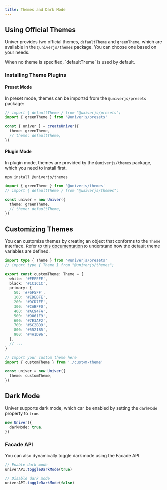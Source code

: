 ```yaml
---
title: Themes and Dark Mode
---
```


## Using Official Themes

Univer provides two official themes, `defaultTheme` and `greenTheme`, which are available in the `@univerjs/themes` package. You can choose one based on your needs.

<Callout>
  When no theme is specified, `defaultTheme` is used by default.
</Callout>

### Installing Theme Plugins

#### Preset Mode

In preset mode, themes can be imported from the `@univerjs/presets` package:

```typescript
// import { defaultTheme } from "@univerjs/presets";
import { greenTheme } from '@univerjs/presets'

const { univer } = createUniver({
  theme: greenTheme,
  // theme: defaultTheme,
})
```

#### Plugin Mode

In plugin mode, themes are provided by the `@univerjs/themes` package, which you need to install first.

```package-install
npm install @univerjs/themes
```

```typescript
import { greenTheme } from '@univerjs/themes'
// import { defaultTheme } from "@univerjs/themes";

const univer = new Univer({
  theme: greenTheme,
  // theme: defaultTheme,
})
```

## Customizing Themes

You can customize themes by creating an object that conforms to the `Theme` interface. Refer to [this documentation](/reference/types/theme) to understand how the default theme variables are defined.

```typescript title="custom-theme.ts"
import type { Theme } from '@univerjs/presets'
// import type { Theme } from "@univerjs/themes";

export const customTheme: Theme = {
  white: '#FEFEFE',
  black: '#1C1C1C',
  primary: {
    50: '#F6F5FF',
    100: '#EDEBFE',
    200: '#DCD7FE',
    300: '#CABFFD',
    400: '#AC94FA',
    500: '#9061F9',
    600: '#7E3AF2',
    700: '#6C2BD9',
    800: '#5521B5',
    900: '#4A1D96',
  },
  // ...
}
```

```typescript
// Import your custom theme here
import { customTheme } from './custom-theme'

const univer = new Univer({
  theme: customTheme,
})
```

## Dark Mode

Univer supports dark mode, which can be enabled by setting the `darkMode` property to `true`.

```typescript
new Univer({
  darkMode: true,
})
```

### Facade API

You can also dynamically toggle dark mode using the Facade API.

```typescript
// Enable dark mode
univerAPI.toggleDarkMode(true)

// Disable dark mode
univerAPI.toggleDarkMode(false)
```
